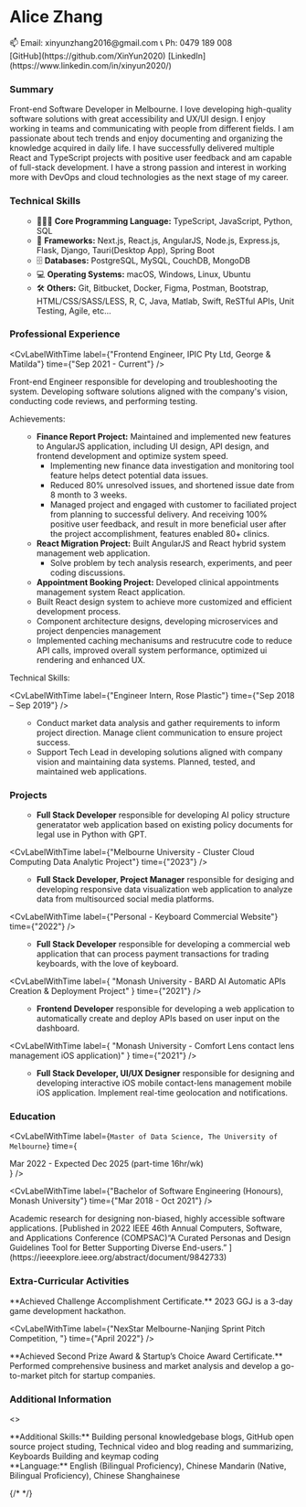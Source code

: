 
<div className="flex flex-col md:flex-row gap-4 justify-between">
<h1 className="text-center text-3xl font-plex italic font-semibold">
  Alice Zhang
</h1>

<div className="flex flex-col justify-evenly ">
  <span>📫 Email: xinyunzhang2016@gmail.com</span>
  <span>📞 Ph: 0479 189 008</span>
</div>
<div className="flex flex-row md:flex-col justify-evenly">
  <span>[GitHub](https://github.com/XinYun2020)</span>
  <span>[LinkedIn](https://www.linkedin.com/in/xinyun2020/)</span>
</div>

</div>

### Summary

<div className="text-justify">
  Front-end Software Developer in Melbourne. I love developing high-quality
  software solutions with great accessibility and UX/UI design. I enjoy working
  in teams and communicating with people from different fields. I am passionate
  about tech trends and enjoy documenting and organizing the knowledge acquired
  in daily life. I have successfully delivered multiple React and TypeScript
  projects with positive user feedback and am capable of full-stack development.
  I have a strong passion and interest in working more with DevOps and cloud
  technologies as the next stage of my career.
</div>

### Technical Skills

<ul>

- 👩🏻‍💻 **Core Programming Language:** TypeScript, JavaScript, Python, SQL
- 🧰 **Frameworks:** Next.js, React.js, AngularJS, Node.js, Express.js, Flask, Django, Tauri(Desktop App), Spring Boot
- 🗄️ **Databases:** PostgreSQL, MySQL, CouchDB, MongoDB
- 💻 **Operating Systems:** macOS, Windows, Linux, Ubuntu
- 🛠️ **Others:** Git, Bitbucket, Docker, Figma, Postman, Bootstrap, HTML/CSS/SASS/LESS, R, C, Java, Matlab, Swift, ReSTful APIs, Unit Testing, Agile, etc...

</ul>

### Professional Experience

<Steps>

<CvLabelWithTime
  label={"Frontend Engineer, IPIC Pty Ltd, George & Matilda"}
  time={"Sep 2021 - Current"}
/>

<div>
Front-end Engineer responsible for developing and troubleshooting the system. Developing software solutions aligned with the company's vision, conducting code reviews, and performing testing.

</div>

<label className="block font-bold pt-2">Achievements:</label>
<ul>

- **Finance Report Project:** Maintained and implemented new features to AngularJS application, including UI design, API design, and frontend development and optimize system speed.
  - Implementing new finance data investigation and monitoring tool feature helps detect potential data issues.
  - Reduced 80% unresolved issues, and shortened issue date from 8 month to 3 weeks.
  - Managed project and engaged with customer to faciliated project from planning to successful delivery. And receiving 100% positive user feedback, and result in more beneficial user after the project accomplishment, features enabled 80+ clinics.
- **React Migration Project:** Built AngularJS and React hybrid system management web application.
  - Solve problem by tech analysis research, experiments, and peer coding discussions.
- **Appointment Booking Project:** Developed clinical appointments management system React application.
- Built React design system to achieve more customized and efficient development process.
- Component architecture designs, developing microservices and project denpencies management
- Implemented caching mechanisums and restrucutre code to reduce API calls, improved overall system performance, optimized ui rendering and enhanced UX.

</ul>

<label className="block font-bold">Technical Skills:</label>
<ul>

<CvStringToBadges items="TypeScript, JaveScript, React, Next.js, AngularJS, HTML/CSS/SASS/TailwindCSS, Bootstrap, Prisma, tRPC, Vitest, Jest, Storybook, Webpack, Docker, Monorepo, Bitbucket, Postman, Figma, Agile Scrum, Design System, Design Patterns, Component Architecture, Custom Hooks, API Design, UI/UX Design" />

</ul>

<CvLabelWithTime
  label={"Engineer Intern, Rose Plastic"}
  time={"Sep 2018 – Sep 2019"}
/>
<ul>

- Conduct market data analysis and gather requirements to inform project direction. Manage client communication to ensure project success.
- Support Tech Lead in developing solutions aligned with company vision and maintaining data systems. Planned, tested, and maintained web applications.

</ul>

</Steps>

### Projects

<Steps>
<CvLabelWithTime label={"Personal - Legal Policy Project"} time={"2023"} />

<ul>

- **Full Stack Developer** responsible for developing AI policy structure generatator web application based on existing policy documents for legal use in Python with GPT.

<CvStringToBadges items="Python, NLP, OpenAI, Streamlit, Docker, Render, Git" />

</ul>

<CvLabelWithTime
  label={"Melbourne University - Cluster Cloud Computing Data Analytic Project"}
  time={"2023"}
/>

<ul>

- **Full Stack Developer, Project Manager** responsible for desiging and developing responsive data visualization web application to analyze data from multisourced social media platforms.

<CvStringToBadges items="TypeScript, React, Next.js, Flask, Python, Tailwind CSS, GitHub, Ansible, CouchDB, Docker, NLP, MUI, Agile" />

</ul>

<CvLabelWithTime
  label={"Personal - Keyboard Commercial Website"}
  time={"2022"}
/>

<ul>

- **Full Stack Developer** responsible for developing a commercial web application that can process payment transactions for trading keyboards, with the love of keyboard.

<CvStringToBadges items="JavaScript, React.js, Next.js, Tailwind CSS, TanStack Query, Sanity CMS, Stripe, Vercel, GitHub" />

</ul>

<CvLabelWithTime
  label={
    "Monash University - BARD AI Automatic APIs Creation & Deployment Project"
  }
  time={"2021"}
/>

<ul>

- **Frontend Developer** responsible for developing a web application to automatically create and deploy APIs based on user input on the dashboard.

<CvStringToBadges items="Python, Django, Flask, JavaScript, React, PostgreSQL, API Design, Project Management, Agile, Git, DevOps, Jenkins, GitHub Actions, JWT authentication" />

</ul>

<CvLabelWithTime
  label={
    "Monash University - Comfort Lens contact lens management iOS application)"
  }
  time={"2021"}
/>

<ul>

- **Full Stack Developer, UI/UX Designer** responsible for designing and developing interactive iOS mobile contact-lens management mobile iOS application. Implement real-time geolocation and notifications.

<CvStringToBadges items="Swift, Firebase, Core Data backend database, Google Place API, Figma, GitHub, Gesture" />

</ul>

</Steps>

### Education

<Steps>

<CvLabelWithTime
  label={`Master of Data Science, The University of Melbourne`}
  time={
    <div className="flex flex-col">
      <span>Mar 2022 - Expected Dec 2025</span>
      <span className="me-0 ms-auto text-justify leading-tight text-sm my-auto">
        (part-time 16hr/wk)
      </span>
    </div>
  }
/>

<CvLabelWithTime
  label={"Bachelor of Software Engineering (Honours), Monash University"}
  time={"Mar 2018 - Oct 2021"}
/>

<div className="text-justify leading-tight">
  Academic research for designing non-biased, highly accessible software
  applications. [Published in 2022 IEEE 46th Annual Computers, Software, and
  Applications Conference (COMPSAC)“A Curated Personas and Design Guidelines
  Tool for Better Supporting Diverse End-users.”
  ](https://ieeexplore.ieee.org/abstract/document/9842733)
</div>

</Steps>

### Extra-Curricular Activities

<Steps>
<CvLabelWithTime label={"2023 Global Game Jam"} time={"March 2023"} />
<div className="text-justify">
  **Achieved Challenge Accomplishment Certificate.** 2023 GGJ is a 3-day game
  development hackathon.
</div>

<CvLabelWithTime
  label={"NexStar Melbourne-Nanjing Sprint Pitch Competition, "}
  time={"April 2022"}
/>
<div className="text-justify">
  **Achieved Second Prize Award & Startup’s Choice Award Certificate.**
  Performed comprehensive business and market analysis and develop a
  go-to-market pitch for startup companies.
</div>

</Steps>

### Additional Information

<>
  <div className="text-md">
    **Additional Skills:** Building personal knowledgebase blogs, GitHub open
    source project studing, Technical video and blog reading and summarizing,
    Keyboards Building and keymap coding
  </div>
  <div className="text-md">
    **Language:** English (Bilingual Proficiency), Chinese Mandarin (Native,
    Bilingual Proficiency), Chinese Shanghainese
  </div>
</>

{/* <CvPDFDownloadButton /> */}
